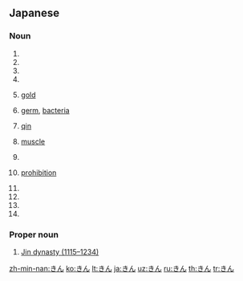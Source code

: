 {{also|ぎん}}
==Japanese==

===Noun===
{{ja-noun}}

# {{ja-def|巾}}
# {{ja-def|斤}}
# {{ja-def|听}}
# {{ja-def|均}}
# {{ja-def|金}} [[gold]]
# {{ja-def|菌}} [[germ]], [[bacteria]]
# {{ja-def|琴}} [[qin]]
# {{ja-def|筋}} [[muscle]]
# {{ja-def|鈞}}
# {{ja-def|禁}} [[prohibition]]
# {{ja-def|擒}}
# {{ja-def|磬}}
# {{ja-def|襟}}
# {{ja-def|釁}}

===Proper noun===
{{ja-pos|proper}}

# {{ja-def|金}} [[w:Jin dynasty (1115–1234)|Jin dynasty (1115–1234)]]

[[zh-min-nan:きん]]
[[ko:きん]]
[[lt:きん]]
[[ja:きん]]
[[uz:きん]]
[[ru:きん]]
[[th:きん]]
[[tr:きん]]